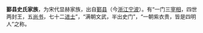 '''鄞县史氏家族'''，为宋代显赫家族，出自[[鄞县|鄞县]]（今[[浙江|浙江]][[宁波|宁波]]）。有“一门三[[宰相|宰相]]，四世两封王，五[[尚书|尚书]]，七十二[[进士|进士]]”，“满朝文武，半出史门”，“一朝紫衣贵，皆是四明人”之称。